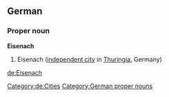 ==German==
{{wikipedia}}
{{wikipedia|lang=de}}
===Proper noun===
'''Eisenach'''
# Eisenach ([[independent city]] in [[Thuringia]], Germany)
[[Category:de:Cities]]
[[Category:German proper nouns]]

[[de:Eisenach]]